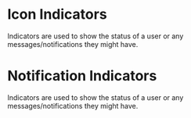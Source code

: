 
# Icon Indicators
<Canvas of={IconIndicators} />
Indicators are used to show the status of a user or any messages/notifications they might have.

# Notification Indicators
<Canvas of={NotificationIndicators} />
Indicators are used to show the status of a user or any messages/notifications they might have.